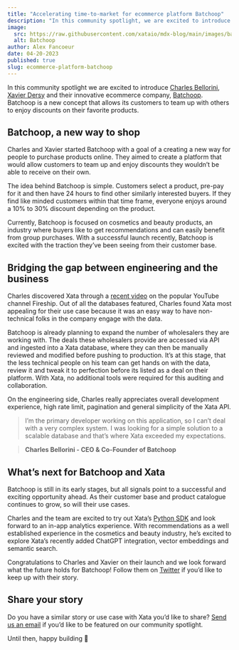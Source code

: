 ```yaml
---
title: "Accelerating time-to-market for ecommerce platform Batchoop"
description: "In this community spotlight, we are excited to introduce Charles Bellorini, Xavier Dersy and their innovative tatcommerce company, Batchoop."
image:
  src: https://raw.githubusercontent.com/xataio/mdx-blog/main/images/batchoop.png
  alt: Batchoop
author: Alex Fancoeur
date: 04-20-2023
published: true
slug: ecommerce-platform-batchoop
---
```


In this community spotlight we are excited to introduce [Charles Bellorini](https://www.linkedin.com/in/charlesbellorini/), [Xavier Dersy](https://www.linkedin.com/in/xavier-dersy/) and their innovative ecommerce company, [Batchoop](https://www.batchoop.com/). Batchoop is a new concept that allows its customers to team up with others to enjoy discounts on their favorite products.

<ArticleImage
  src="https://raw.githubusercontent.com/xataio/mdx-blog/main/images/batchoop-illustration.png"
  width="3200"
  height="1800"
  alt="Batchoop application"
  caption="Batchoop application"
  position="center"
/>

## Batchoop, a new way to shop

Charles and Xavier started Batchoop with a goal of a creating a new way for people to purchase products online. They aimed to create a platform that would allow customers to team up and enjoy discounts they wouldn’t be able to receive on their own.

The idea behind Batchoop is simple. Customers select a product, pre-pay for it and then have 24 hours to find other similarly interested buyers. If they find like minded customers within that time frame, everyone enjoys around a 10% to 30% discount depending on the product.

Currently, Batchoop is focused on cosmetics and beauty products, an industry where buyers like to get recommendations and can easily benefit from group purchases. With a successful launch recently, Batchoop is excited with the traction they’ve been seeing from their customer base.

## Bridging the gap between engineering and the business

Charles discovered Xata through a [recent video](https://www.youtube.com/watch?v=jb2AvF8XzII) on the popular YouTube channel Fireship. Out of all the databases featured, Charles found Xata most appealing for their use case because it was an easy way to have non-technical folks in the company engage with the data.

Batchoop is already planning to expand the number of wholesalers they are working with. The deals these wholesalers provide are accessed via API and ingested into a Xata database, where they can then be manually reviewed and modified before pushing to production. It’s at this stage, that the less technical people on his team can get hands on with the data, review it and tweak it to perfection before its listed as a deal on their platform. With Xata, no additional tools were required for this auditing and collaboration.

On the engineering side, Charles really appreciates overall development experience, high rate limit, pagination and general simplicity of the Xata API.

> I’m the primary developer working on this application, so I can’t deal with a very complex system. I was looking for a simple solution to a scalable database and that’s where Xata exceeded my expectations.

> **Charles Bellorini - CEO & Co-Founder of Batchoop**


## What’s next for Batchoop and Xata

Batchoop is still in its early stages, but all signals point to a successful and exciting opportunity ahead. As their customer base and product catalogue continues to grow, so will their use cases.

Charles and the team are excited to try out Xata’s [Python SDK](https://xata.io/docs/python-sdk/overview) and look forward to an in-app analytics experience. With recommendations as a well established experience in the cosmetics and beauty industry, he’s excited to explore Xata’s recently added ChatGPT integration, vector embeddings and semantic search.

Congratulations to Charles and Xavier on their launch and we look forward what the future holds for Batchoop! Follow them on [Twitter](https://twitter.com/batchoop) if you’d like to keep up with their story.

## Share your story

Do you have a similar story or use case with Xata you’d like to share? [Send us an email](mailto:communityspotlight@xata.io) if you’d like to be featured on our community spotlight.

Until then, happy building 🦋

